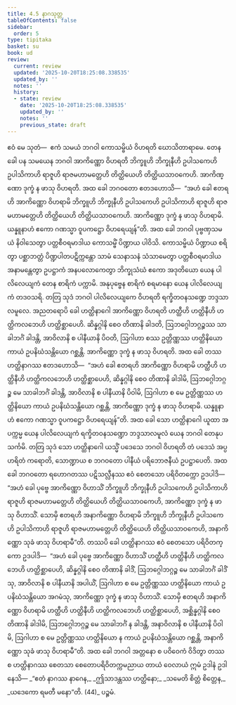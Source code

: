 ```yaml
---
title: 4.5 နာဂသုတ္တ
tableOfContents: false
sidebar:
  order: 5
type: tipitaka
basket: su
book: ud
review:
  current: review
  updated: '2025-10-20T18:25:08.338535'
  updated_by: ''
  notes: ''
  history:
  - state: review
    date: '2025-10-20T18:25:08.338535'
    updated_by: ''
    notes: ''
    previous_state: draft
---
```



<DynamicBreadcrumb />


<ReviewStatus review={frontmatter.review} showDetails={true} />

<HypothesisAnnotation frontmatter={frontmatter} />

<Division number="35" book="ud" e="ch" v="18" p="125">

<Paragraph number="299" book="ud">
ဧဝံ မေ သုတံ—  ဧကံ သမယံ ဘဂဝါ ကောသမ္ဗိယံ ဝိဟရတိ ဃောသိတာရာမေ. တေန ခေါ ပန သမယေန ဘဂဝါ အာကိဏ္ဏော ဝိဟရတိ ဘိက္ခူဟိ ဘိက္ခုနီဟိ ဥပါသကေဟိ ဥပါသိကာဟိ ရာဇူဟိ ရာဇမဟာမတ္တေဟိ တိတ္ထိယေဟိ တိတ္ထိယသာဝကေဟိ. အာကိဏ္ဏော ဒုက္ခံ န ဖာသု ဝိဟရတိ. အထ ခေါ ဘဂဝတော ဧတဒဟောသိ—  “အဟံ ခေါ ဧတရဟိ အာကိဏ္ဏော ဝိဟရာမိ ဘိက္ခူဟိ ဘိက္ခုနီဟိ ဥပါသကေဟိ ဥပါသိကာဟိ ရာဇူဟိ ရာဇမဟာမတ္တေဟိ တိတ္ထိယေဟိ တိတ္ထိယသာဝကေဟိ. အာကိဏ္ဏော ဒုက္ခံ န ဖာသု ဝိဟရာမိ. ယန္နူနာဟံ ဧကော ဂဏသ္မာ ဝူပကဋ္ဌော ဝိဟရေယျန်”တိ.
</Paragraph>

<Paragraph number="300" book="ud">
အထ ခေါ ဘဂဝါ ပုဗ္ဗဏှသမယံ နိဝါသေတွာ ပတ္တစီဝရမာဒါယ ကောသမ္ဗိံ ပိဏ္ဍာယ ပါဝိသိ. ကောသမ္ဗိယံ ပိဏ္ဍာယ စရိတွာ ပစ္ဆာဘတ္တံ ပိဏ္ဍပါတပဋိက္ကန္တော သာမံ သေနာသနံ သံသာမေတွာ ပတ္တစီဝရမာဒါယ အနာမန္တေတွာ ဥပဋ္ဌာကံ အနပလောကေတွာ ဘိက္ခုသံဃံ ဧကော အဒုတိယော ယေန ပါလိလေယျကံ တေန စာရိကံ ပက္ကာမိ. အနုပုဗ္ဗေန စာရိကံ စရမာနော ယေန ပါလိလေယျကံ တဒဝသရိ. တတြ သုဒံ ဘဂဝါ ပါလိလေယျကေ ဝိဟရတိ ရက္ခိတဝနသဏ္ဍေ ဘဒ္ဒသာလမူလေ.
</Paragraph>

<Paragraph number="301" book="ud">
အညတရောပိ ခေါ ဟတ္ထိနာဂေါ အာကိဏ္ဏော ဝိဟရတိ ဟတ္ထီဟိ ဟတ္ထိနီဟိ ဟတ္ထိကလဘေဟိ ဟတ္ထိစ္ဆာပေဟိ. ဆိန္နဂ္ဂါနိ စေဝ တိဏာနိ ခါဒတိ, ဩဘဂ္ဂေါဘဂ္ဂဉ္စဿ သာခါဘင်္ဂံ ခါဒန္တိ, အာဝိလာနိ စ ပါနီယာနိ ပိဝတိ, ဩဂါဟာ စဿ ဥတ္တိဏ္ဏဿ ဟတ္ထိနိယော ကာယံ ဥပနိဃံသန္တိယော ဂစ္ဆန္တိ. အာကိဏ္ဏော ဒုက္ခံ န ဖာသု ဝိဟရတိ. အထ ခေါ တဿ ဟတ္ထိနာဂဿ ဧတဒဟောသိ—  “အဟံ ခေါ ဧတရဟိ အာကိဏ္ဏော ဝိဟရာမိ ဟတ္ထီဟိ ဟတ္ထိနီဟိ ဟတ္ထိကလဘေဟိ ဟတ္ထိစ္ဆာပေဟိ, ဆိန္နဂ္ဂါနိ စေဝ တိဏာနိ ခါဒါမိ, ဩဘဂ္ဂေါဘဂ္ဂဉ္စ မေ သာခါဘင်္ဂံ ခါဒန္တိ, အာဝိလာနိ စ ပါနီယာနိ ပိဝါမိ, ဩဂါဟာ စ မေ ဥတ္တိဏ္ဏဿ ဟတ္ထိနိယော ကာယံ ဥပနိဃံသန္တိယော ဂစ္ဆန္တိ, အာကိဏ္ဏော ဒုက္ခံ န ဖာသု ဝိဟရာမိ. ယန္နူနာဟံ ဧကော ဂဏသ္မာ ဝူပကဋ္ဌော ဝိဟရေယျန်”တိ.
</Paragraph>

<Paragraph number="302" book="ud">
အထ ခေါ သော ဟတ္ထိနာဂေါ ယူထာ အပက္ကမ္မ ယေန ပါလိလေယျကံ ရက္ခိတဝနသဏ္ဍော ဘဒ္ဒသာလမူလံ ယေန ဘဂဝါ တေနုပသင်္ကမိ. တတြ သုဒံ သော ဟတ္ထိနာဂေါ ယသ္မိံ ပဒေသေ ဘဂဝါ ဝိဟရတိ တံ ပဒေသံ အပ္ပဟရိတံ ကရောတိ, သောဏ္ဍာယ စ ဘဂဝတော ပါနီယံ ပရိဘောဇနီယံ ဥပဋ္ဌာပေတိ.
</Paragraph>

<Paragraph number="303" book="ud">
အထ ခေါ ဘဂဝတော ရဟောဂတဿ ပဋိသလ္လီနဿ ဧဝံ စေတသော ပရိဝိတက္ကော ဥဒပါဒိ—  “အဟံ ခေါ ပုဗ္ဗေ အာကိဏ္ဏော ဝိဟာသိံ ဘိက္ခူဟိ ဘိက္ခုနီဟိ ဥပါသကေဟိ ဥပါသိကာဟိ ရာဇူဟိ ရာဇမဟာမတ္တေဟိ တိတ္ထိယေဟိ တိတ္ထိယသာဝကေဟိ, အာကိဏ္ဏော ဒုက္ခံ န ဖာသု ဝိဟာသိံ. သောမှိ ဧတရဟိ အနာကိဏ္ဏော ဝိဟရာမိ ဘိက္ခူဟိ ဘိက္ခုနီဟိ ဥပါသကေဟိ ဥပါသိကာဟိ ရာဇူဟိ ရာဇမဟာမတ္တေဟိ တိတ္ထိယေဟိ တိတ္ထိယသာဝကေဟိ, အနာကိဏ္ဏော သုခံ ဖာသု ဝိဟရာမီ”တိ.
</Paragraph>

<Paragraph number="304" book="ud">
တဿပိ ခေါ ဟတ္ထိနာဂဿ ဧဝံ စေတသော ပရိဝိတက္ကော ဥဒပါဒိ—  “အဟံ ခေါ ပုဗ္ဗေ အာကိဏ္ဏော ဝိဟာသိံ ဟတ္ထီဟိ ဟတ္ထိနီဟိ ဟတ္ထိကလဘေဟိ ဟတ္ထိစ္ဆာပေဟိ, ဆိန္နဂ္ဂါနိ စေဝ တိဏာနိ ခါဒိံ, ဩဘဂ္ဂေါဘဂ္ဂဉ္စ မေ သာခါဘင်္ဂံ ခါဒိံသု, အာဝိလာနိ စ ပါနီယာနိ အပါယိံ, ဩဂါဟာ စ မေ ဥတ္တိဏ္ဏဿ ဟတ္ထိနိယော ကာယံ ဥပနိဃံသန္တိယော အဂမံသု, အာကိဏ္ဏော ဒုက္ခံ န ဖာသု ဝိဟာသိံ. သောမှိ ဧတရဟိ အနာကိဏ္ဏော ဝိဟရာမိ ဟတ္ထီဟိ ဟတ္ထိနီဟိ ဟတ္ထိကလဘေဟိ ဟတ္ထိစ္ဆာပေဟိ, အစ္ဆိန္နဂ္ဂါနိ စေဝ တိဏာနိ ခါဒါမိ, ဩဘဂ္ဂေါဘဂ္ဂဉ္စ မေ သာခါဘင်္ဂံ န ခါဒန္တိ, အနာဝိလာနိ စ ပါနီယာနိ ပိဝါမိ, ဩဂါဟာ စ မေ ဥတ္တိဏ္ဏဿ ဟတ္ထိနိယော န ကာယံ ဥပနိဃံသန္တိယော ဂစ္ဆန္တိ, အနာကိဏ္ဏော သုခံ ဖာသု ဝိဟရာမီ”တိ.
</Paragraph>

<Paragraph number="305" book="ud">
အထ ခေါ ဘဂဝါ အတ္တနော စ ပဝိဝေကံ ဝိဒိတွာ တဿ စ ဟတ္ထိနာဂဿ စေတသာ စေတောပရိဝိတက္ကမညာယ တာယံ ဝေလာယံ ဣမံ ဥဒါနံ ဥဒါနေသိ—
</Paragraph>

<Paragraph number="306" type="verses" book="ud">
_“ဧတံ နာဂဿ နာဂေန,_  
_ဤသာဒန္တဿ ဟတ္ထိနော;_  
_သမေတိ စိတ္တံ စိတ္တေန,_  
_ယဒေကော ရမတီ မနော”တိ. (44)_  


</Paragraph>
</Division>

<Paragraph number="307" type="center" book="ud">
ပဉ္စမံ.
</Paragraph>
